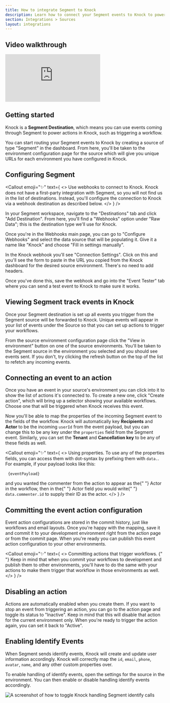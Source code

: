 ```yaml
---
title: How to integrate Segment to Knock
description: Learn how to connect your Segment events to Knock to power your product notifications.
section: Integrations > Sources
layout: integrations
---
```



## Video walkthrough

<div style={{ position: "relative", paddingBottom: "56.25%", height: 0 }}>
  <iframe
    src="https://www.loom.com/embed/42721f4bed1a4180821acd9530155cc7"
    frameBorder="0"
    allowFullscreen
    style={{
      position: "absolute",
      top: 0,
      left: 0,
      width: "100%",
      height: "100%",
    }}
  ></iframe>
</div>

## Getting started

Knock is a **Segment Destination**, which means you can use events coming through Segment to power actions in Knock, such as triggering a workflow.

You can start routing your Segment events to Knock by creating a source of type "Segment" in the dashboard. From here, you'll be taken to the environment configuration page for the source which will give you unique URLs for each environment you have configured in Knock.

## Configuring Segment

<Callout
  emoji="✨"
  text={
    <>
      <span className="font-bold">Use webhooks to connect to Knock.</span> Knock
      does not have a first-party integration with Segment, so you will not find
      us in the list of destinations. Instead, you'll configure the connection
      to Knock via a webhook destination as described below.
    </>
  }
/>

In your Segment workspace, navigate to the "Destinations" tab and click "Add Destination". From here, you'll find a "Webhooks" option under "Raw Data"; this is the destination type we'll use for Knock.

Once you're in the Webhooks main page, you can go to "Configure Webhooks" and select the data source that will be populating it. Give it a name like "Knock" and choose "Fill in settings manually".

In the Knock webhook you'll see "Connection Settings". Click on this and you'll see the form to paste in the URL you copied from the Knock dashboard for the desired source environment. There's no need to add headers.

Once you've done this, save the webhook and go into the "Event Tester" tab where you can send a test event to Knock to make sure it works.

## Viewing Segment track events in Knock

Once your Segment destination is set up all events you trigger from the Segment source will be forwarded to Knock. Unique events will appear in your list of events under the Source so that you can set up actions to trigger your workflows.

From the source environment configuration page click the "View in environment" button on one of the source environments. You'll be taken to the Segment source in the environment you selected and you should see events sent. If you don't, try clicking the refresh button on the top of the list to refetch any incoming events.

## Connecting an event to an action

Once you have an event in your source's environment you can click into it to show the list of actions it's connected to. To create a new one, click "Create action", which will bring up a selector showing your available workflows. Choose one that will be triggered when Knock receives this event.

Now you'll be able to map the properties of the incoming Segment event to the fields of the workflow. Knock will automatically key **Recipients** and **Actor** to be the incoming `userId` from the event payload, but you can change this to be any key under the `properties` field from the Segment event. Similarly, you can set the **Tenant** and **Cancellation key** to be any of these fields as well.

<Callout
  emoji="✨"
  text={
    <>
      <span className="font-bold">Using properties.</span> To use any of the
      properties fields, you can access them with dot-syntax by prefixing them
      with <code>data.</code>. For example, if your payload looks like this:
      <div className="mt-2 mb-2">
        <pre>
          <code>{eventPayload}</code>
        </pre>
      </div>
      and you wanted the commenter from the action to appear as the{" "}
      <text className="font-bold">Actor</text> in the workflow, then in the{" "}
      <text className="font-bold">Actor</text> field you would write{" "}
      <code>data.commenter.id</code> to supply their ID as the actor.
    </>
  }
/>

## Committing the event action configuration

Event action configurations are stored in the commit history, just like workflows and email layouts. Once you're happy with the mapping, save it and commit it to your development environment right from the action page or from the commit page. When you're ready you can publish this event action configuration to your other environments.

<Callout
  emoji="✨"
  text={
    <>
      <span className="font-bold">
        Committing actions that trigger workflows.
      </span>{" "}
      Keep in mind that when you commit your workflows to development and
      publish them to other environments, you'll have to do the same with your
      actions to make them trigger that workflow in those environments as well.
    </>
  }
/>

## Disabling an action

Actions are automatically enabled when you create them. If you want to stop an event from triggering an action, you can go to the action page and toggle its status to "Inactive". Keep in mind that this will disable that action for the current environment only. When you're ready to trigger the action again, you can set it back to "Active".

## Enabling Identify Events

When Segment sends identify events, Knock will create and update user information accordingly. Knock will correctly map the `id`, `email`, `phone`, `avatar`, `name`, and any other custom properties over.

To enable handling of identify events, open the settings for the source in the environment. You can then enable or disable handling identify events accordingly.

![A screenshot of how to toggle Knock handling Segment identify calls](/images/sources/segment-identify.png)

